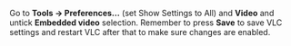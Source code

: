 Go to '''Tools -&gt; Preferences...''' (set Show Settings to All) and '''Video''' and untick '''Embedded video''' selection. Remember to press '''Save''' to save VLC settings and restart VLC after that to make sure changes are enabled.